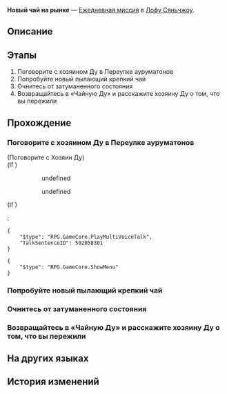 {{Дополнить|Диалоги.}}
{{Миссия Инфобокс
|id              = 3020204
|Название        = 
|Изображение     = Миссия Освоения Новый чай на рынке.png
|Тип             = Ежедневная миссия
|События         = 
|Глава           = 
|Условия         = 
|Персонажи       = Первопроходец; Хозяин Ду
|СтартЛокация    = Переулок ауруматонов
|Мир             = Лофу Сяньчжоу
|Локации         = Переулок ауруматонов
|Предыдущая      = 
|Следующая       = 
|Награды         = Кредиты*5 000
}}
'''Новый чай на рынке''' — [[Ежедневная миссия]] в [[Лофу Сяньчжоу]].

==Описание==
{{Описание|<!--официальное описание из Перекрёстка судеб-->}}

==Этапы==
# Поговорите с хозяином Ду в Переулке ауруматонов
# Попробуйте новый пылающий крепкий чай
# Очнитесь от затуманенного состояния
# Возвращайтесь в «Чайную Ду» и расскажите хозяину Ду о том, что вы пережили

==Прохождение==
{{Дополнить}}


===Поговорите с хозяином Ду в Переулке ауруматонов===
{{Описание миссии|локация=Переулок ауруматонов|По мере того как дела Переулка ауруматонов идут в гору, количество посетителей «Чайной Ду» растёт. Хозяин Ду особенно гордится фирменным пылающим крепким чаем, но последнее время он получает негативные отзывы...<br />Хозяин Ду полон решимости удовлетворить вкусы гостей и разработать несколько новых сортов чая. Прежде чем он сможет представить новые напитки широкой публике, он хочет услышать ваше мнение...}}
{{Диалог Начало}}


;(Поговорите с Хозяин Ду)
;(If {{cx}}<!--during performance 502058101-->)
:<!--Unknown TalkSentence: 502058102-->
::{{Диалог|Стрелка}} undefined
::{{Диалог|Стрелка}} undefined
:<!--Unknown TalkSentence: 502058104-->
;(If {{cx}}<!--not during performance 502058101-->)
:<pre>{
	"$type": "RPG.GameCore.PlayMultiVoiceTalk",
	"TalkSentenceID": 502058301
}</pre>
<pre>{
	"$type": "RPG.GameCore.ShowMenu"
}</pre>
{{Диалог Конец}}

===Попробуйте новый пылающий крепкий чай===
{{Диалог Начало}}

{{Диалог Конец}}

===Очнитесь от затуманенного состояния===
{{Диалог Начало}}
{{Диалог Конец}}

===Возвращайтесь в «Чайную Ду» и расскажите хозяину Ду о том, что вы пережили===
{{Диалог Начало}}

<!--Unknown TalkSentence: 302020431-->
<!--Unknown TalkSentence: 302020432-->
{{Диалог Конец}}

==На других языках==
{{На других языках
|en   = New Teas Coming Up
|zhs  = 新茶上市
|zht  = 新茶上市
|ja   = 新茶発売
|ko   = 신메뉴 출시•차
|es   = Los nuevos tés
|fr   = Les dernières nouveaux-thés
|ru   = Новый чай на рынке
|th   = ชาชนิดใหม่ออกวางจำหน่าย
|vi   = Trà Mới Lên Kệ
|de   = Frischer Tee im Angebot
|id   = Teh Baru Hadir
|pt   = Novos Chás Estão Chegando
}}

==История изменений==
{{История изменений|2.7}}
